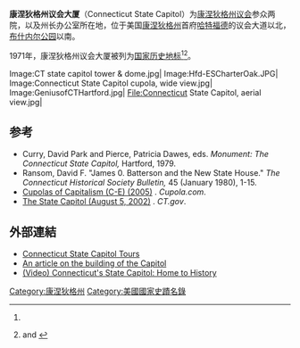 {{Infobox NRHP | name =康涅狄格州议会大厦
  | nrhp_type =nhl
  | image = Connecticut_State_Capitol,_February_24,_2008.jpg
  |image_size               = 350px
  | caption = 议会大厦
  | location= [[哈特福德|哈特福德]]
  | lat_degrees = 41
  | lat_minutes = 45
  | lat_seconds = 50.89
  | lat_direction = N
  | long_degrees = 72
  | long_minutes = 40
  | long_seconds = 58
  | long_direction = W
  | built =1872-1878
| architect= Richard M. Upjohn；James G. Batterson
| architecture= Eastlake Style
| designated_nrhp_type= 1970年12月30日<ref name="nhlsum">{{cite web|url=http://tps.cr.nps.gov/nhl/detail.cfm?ResourceId=1019&ResourceType=Building|title=Connecticut State Capitol|accessdate=2007-10-03|work=National Historic Landmark summary listing|publisher=National Park Service|deadurl=yes|archiveurl=https://web.archive.org/web/20071002131521/http://tps.cr.nps.gov/nhl/detail.cfm?ResourceId=1019&ResourceType=Building|archivedate=2007-10-02}}</ref>
 | added = 1970年12月30日<ref name="nris">{{NRISref|2007a}}</ref>
 | governing_body = 康涅狄格州 
 | refnum=70000834
}}
'''康涅狄格州议会大厦'''（Connecticut State Capitol）为[[康涅狄格州议会|康涅狄格州议会]]参众两院，以及州长办公室所在地，位于美国[[康涅狄格州|康涅狄格州]]首府[[哈特福德|哈特福德]]的议会大道以北，[[布什内尔公园|布什内尔公园]]以南。

1971年，康涅狄格州议会大厦被列为[[国家历史地标|国家历史地标]]<ref name="nhlsum"/><ref name="nrhpinv">{{Cite document|url=http://pdfhost.focus.nps.gov/docs/NHLS/Text/70000834.pdf|title=National Register of Historic Places Inventory-Nomination: New State House / Connecticut State Capitol|author=Charles W. Snell|date=July 7, 1970|publisher=National Park Service|postscript=|journal=|access-date=2013-03-27|archive-url=https://web.archive.org/web/20080912140036/http://pdfhost.focus.nps.gov/docs/NHLS/Text/70000834.pdf|archive-date=2008-09-12|dead-url=yes}} and {{PDFlink|[http://pdfhost.focus.nps.gov/docs/NHLS/Photos/70000834.pdf ''Accompanying 3 photos, exterior, from 1970'']|370 KB}}</ref>。
<gallery>
Image:CT state capitol tower & dome.jpg|
Image:Hfd-ESCharterOak.JPG|
Image:Connecticut State Capitol cupola, wide view.jpg|
Image:GeniusofCTHartford.jpg|
File:Connecticut State Capitol, aerial view.jpg|
</gallery>

==参考==
*Curry, David Park and Pierce, Patricia Dawes, eds. ''Monument: The Connecticut State Capitol,'' Hartford, 1979.
*Ransom, David F. "James 0. Batterson and the New State House." ''The Connecticut Historical Society Bulletin,'' 45 (January 1980), 1-15.
*[http://www.cupola.com/html/bldgstru/statecap/cap02.htm Cupolas of Capitalism (C-E) (2005)] {{Wayback|url=http://www.cupola.com/html/bldgstru/statecap/cap02.htm |date=20210417135403 }}. ''Cupola.com''.
*[http://www.ct.gov/ctportal/cwp/view.asp?a=885&q=246482 The State Capitol (August 5, 2002)] {{Wayback|url=http://www.ct.gov/ctportal/cwp/view.asp?a=885&q=246482 |date=20150523075004 }}. ''CT.gov''.
{{reflist|colwidth=35em}}
==外部連結==
{{Commons category|Connecticut State Capitol}}
* [http://www.cga.ct.gov/capitoltours/ Connecticut State Capitol Tours] {{Wayback|url=http://www.cga.ct.gov/capitoltours/ |date=20170519203337 }}
* [https://web.archive.org/web/20060306131620/http://www.ctheritage.org/encyclopedia/ct1865_1929/newstatecapitol.htm An article on the building of the Capitol]
* [https://www.youtube.com/watch?v=21Q1NLkDzbM (Video) Connecticut's State Capitol: Home to History] {{Wayback|url=https://www.youtube.com/watch?v=21Q1NLkDzbM |date=20220220223009 }}

{{US State Capitols}}
[[Category:康涅狄格州|Category:康涅狄格州]]
[[Category:美國國家史蹟名錄|Category:美國國家史蹟名錄]]